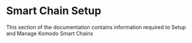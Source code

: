 
# Smart Chain Setup

This section of the documentation contains information required to Setup and Manage Komodo Smart Chains